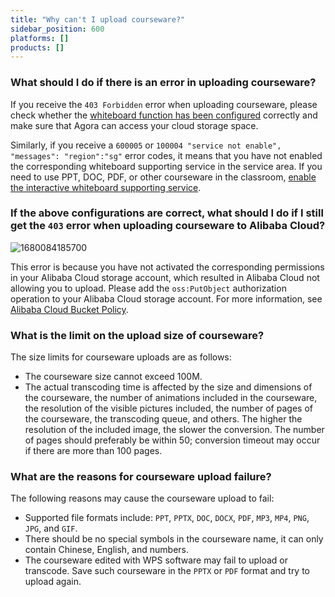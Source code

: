 ```yaml
---
title: "Why can't I upload courseware?"
sidebar_position: 600
platforms: []
products: []
---
```



### What should I do if there is an error in uploading courseware?

If you receive the `403 Forbidden` error when uploading courseware, please check whether the [whiteboard function has been configured](/flexible-classroom/get-started/enable-flexible-classroom#configure-the-whiteboard-feature) correctly and make sure that Agora can access your cloud storage space.

Similarly, if you receive a `600005` or `100004 "service not enable", "messages": "region":"sg"` error codes, it means that you have not enabled the corresponding whiteboard supporting service in the service area. If you need to use PPT, DOC, PDF, or other courseware in the classroom, [enable the interactive whiteboard supporting service](/interactive-whiteboard/develop/enable-whiteboard).

### If the above configurations are correct, what should I do if I still get the `403` error when uploading courseware to Alibaba Cloud?

![1680084185700](https://web-cdn.agora.io/docs-files/1680084185700)

This error is because you have not activated the corresponding permissions in your Alibaba Cloud storage account, which resulted in Alibaba Cloud not allowing you to upload. Please add the `oss:PutObject` authorization operation to your Alibaba Cloud storage account. For more information, see [Alibaba Cloud Bucket Policy](https://help.aliyun.com/document_detail/430203.html).

### What is the limit on the upload size of courseware?

The size limits for courseware uploads are as follows:

- The courseware size cannot exceed 100M.
- The actual transcoding time is affected by the size and dimensions of the courseware, the number of animations included in the courseware, the resolution of the visible pictures included, the number of pages of the courseware, the transcoding queue, and others. The higher the resolution of the included image, the slower the conversion. The number of pages should preferably be within 50; conversion timeout may occur if there are more than 100 pages.

### What are the reasons for courseware upload failure?

The following reasons may cause the courseware upload to fail:

- Supported file formats include: `PPT`, `PPTX`, `DOC`, `DOCX`, `PDF`, `MP3`, `MP4`, `PNG`, `JPG`, and `GIF`.
- There should be no special symbols in the courseware name, it can only contain Chinese, English, and numbers.
- The courseware edited with WPS software may fail to upload or transcode. Save such courseware in the `PPTX` or `PDF` format and try to upload again.